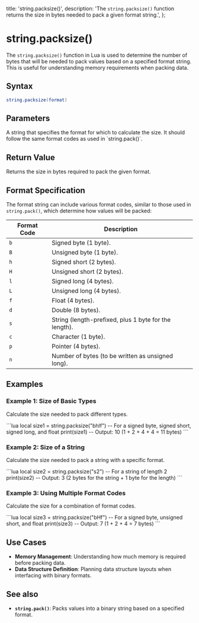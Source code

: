   title: 'string.packsize()',
  description: 'The `string.packsize()` function returns the size in bytes needed to pack a given format string.',
};

# string.packsize()

The `string.packsize()` function in Lua is used to determine the number of bytes that will be needed to pack values based on a specified format string. This is useful for understanding memory requirements when packing data.

## Syntax

```lua
string.packsize(format)
```

## Parameters

<Properties>
  <Property name="format" type="string">
    A string that specifies the format for which to calculate the size. It should follow the same format codes as used in `string.pack()`.
  </Property>
</Properties>

## Return Value
Returns the size in bytes required to pack the given format.

## Format Specification
The format string can include various format codes, similar to those used in `string.pack()`, which determine how values will be packed:

| Format Code | Description                                      |
|-------------|--------------------------------------------------|
| `b`         | Signed byte (1 byte).                           |
| `B`         | Unsigned byte (1 byte).                         |
| `h`         | Signed short (2 bytes).                         |
| `H`         | Unsigned short (2 bytes).                       |
| `l`         | Signed long (4 bytes).                          |
| `L`         | Unsigned long (4 bytes).                        |
| `f`         | Float (4 bytes).                                |
| `d`         | Double (8 bytes).                               |
| `s`         | String (length-prefixed, plus 1 byte for the length). |
| `c`         | Character (1 byte).                             |
| `p`         | Pointer (4 bytes).                              |
| `n`         | Number of bytes (to be written as unsigned long). |

## Examples

### Example 1: Size of Basic Types
Calculate the size needed to pack different types.

<CodeGroup title="Example 1">
```lua
local size1 = string.packsize("bhlf")  -- For a signed byte, signed short, signed long, and float
print(size1)  -- Output: 10 (1 + 2 + 4 + 4 = 11 bytes)
```
</CodeGroup>

### Example 2: Size of a String
Calculate the size needed to pack a string with a specific format.

<CodeGroup title="Example 2">
```lua
local size2 = string.packsize("s2")  -- For a string of length 2
print(size2)  -- Output: 3 (2 bytes for the string + 1 byte for the length)
```
</CodeGroup>

### Example 3: Using Multiple Format Codes
Calculate the size for a combination of format codes.

<CodeGroup title="Example 3">
```lua
local size3 = string.packsize("bHf")  -- For a signed byte, unsigned short, and float
print(size3)  -- Output: 7 (1 + 2 + 4 = 7 bytes)
```
</CodeGroup>

## Use Cases
- **Memory Management**: Understanding how much memory is required before packing data.
- **Data Structure Definition**: Planning data structure layouts when interfacing with binary formats.

## See also
- **`string.pack()`**: Packs values into a binary string based on a specified format.
